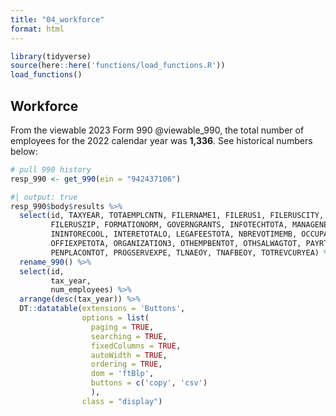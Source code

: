 ```yaml
---
title: "04_workforce"
format: html
---
```


```r
library(tidyverse)
source(here::here('functions/load_functions.R'))
load_functions()
```

## Workforce

From the viewable 2023 Form 990 @viewable_990, the total number of employees for the
2022 calendar year was **1,336**. See historical numbers below: 
```r
# pull 990 history
resp_990 <- get_990(ein = "942437106") 
```

```r
#| output: true
resp_990$body$results %>% 
  select(id, TAXYEAR, TOTAEMPLCNTN, FILERNAME1, FILERUS1, FILERUSCITY, FILERUSSTATE, 
         FILERUSZIP, FORMATIONORM, GOVERNGRANTS, INFOTECHTOTA, MANAGENEEXPE, 
         ININTORECOOL, INTERETOTALO, LEGAFEESTOTA, NBREVOTIMEMB, OCCUPATOTALO, 
         OFFIEXPETOTA, ORGANIZATION3, OTHEMPBENTOT, OTHSALWAGTOT, PAYRTAXETOTA, 
         PENPLACONTOT, PROGSERVEXPE, TLNAEOY, TNAFBEOY, TOTREVCURYEA) %>% 
  rename_990() %>% 
  select(id,
         tax_year,
         num_employees) %>% 
  arrange(desc(tax_year)) %>% 
  DT::datatable(extensions = 'Buttons',
                options = list(
                  paging = TRUE,
                  searching = TRUE,
                  fixedColumns = TRUE,
                  autoWidth = TRUE,
                  ordering = TRUE,
                  dom = 'ftBlp',
                  buttons = c('copy', 'csv')
                  ),
                class = "display")
```

